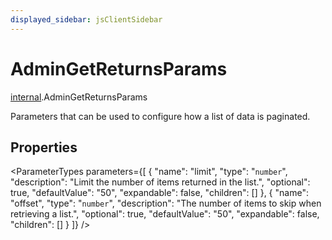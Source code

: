 ```yaml
---
displayed_sidebar: jsClientSidebar
---
```



# AdminGetReturnsParams

[internal](../../modules/internal.mdx).AdminGetReturnsParams

Parameters that can be used to configure how a list of data is paginated.

## Properties

<ParameterTypes parameters={[
  {
    "name": "limit",
    "type": "`number`",
    "description": "Limit the number of items returned in the list.",
    "optional": true,
    "defaultValue": "50",
    "expandable": false,
    "children": []
  },
  {
    "name": "offset",
    "type": "`number`",
    "description": "The number of items to skip when retrieving a list.",
    "optional": true,
    "defaultValue": "50",
    "expandable": false,
    "children": []
  }
]} />
